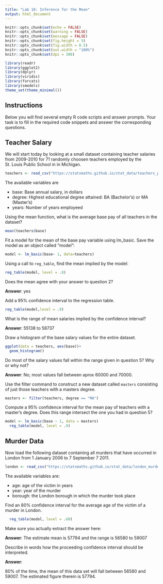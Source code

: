 ---
title: "Lab 18: Inference for the Mean"
output: html_document
---

```{r setup, include=FALSE}
knitr::opts_chunk$set(echo = FALSE)
knitr::opts_chunk$set(warning = FALSE)
knitr::opts_chunk$set(message = FALSE)
knitr::opts_chunk$set(fig.height = 5)
knitr::opts_chunk$set(fig.width = 8.5)
knitr::opts_chunk$set(out.width = "100%")
knitr::opts_chunk$set(dpi = 300)

library(readr)
library(ggplot2)
library(dplyr)
library(viridis)
library(forcats)
library(smodels)
theme_set(theme_minimal())
```

## Instructions

Below you will find several empty R code scripts and answer prompts. Your task
is to fill in the required code snippets and answer the corresponding
questions.

## Teacher Salary

We will start today by looking at a small dataset containing teacher
salaries from 2009-2010 for 71 randomly choosen teachers employed by the
St. Louis Public School in in Michigan.

```{r}
teachers <- read_csv("https://statsmaths.github.io/stat_data/teachers_pay.csv")
```

The available variables are

- base: Base annual salary, in dollars
- degree: Highest educational degree attained: BA (Bachelor's) or MA (Master's)
- years: Number of years employeed

Using the mean function, what is the average base pay of all teachers
in the dataset?

```{r}
mean(teachers$base)
```

Fit a model for the mean of the base pay variable using lm_basic. Save
the model as an object called "model":

```{r}
model <- lm_basic(base~ 1, data=teachers)
```

Using a call to `reg_table`, find the mean implied by the model:

```{r}
reg_table(model, level = .8)
```

Does the mean agree with your answer to question 2?

**Answer**:
yes

Add a 95% confidence interval to the regression table.

```{r}
reg_table(model,level = .9)
```

What is the range of mean salaries implied by the confidence interval?

**Answer**:
55138 to 58737

Draw a histogram of the base salary values for the entire dataset.

```{r}
ggplot(data = teachers, aes(base))+
  geom_histogram()
```

Do most of the salary values fall within the range given in question 5? Why
or why not?

**Answer**:
No; most values fall between aprox 60000 and 70000. 


Use the filter command to construct a new dataset called `masters` consisting
of just those teachers with a masters degree.

```{r}
masters <- filter(teachers, degree == "MA")
```

Compute a 95% confidence interval for the mean pay of teachers with a master's
degree. Does this range intersect the one you had in question 5?

```{r}
model <- lm_basic(base ~ 1, data = masters)
  reg_table(model, level = .9)
```

## Murder Data

Now load the following dataset containing all murders that have occurred in
London from 1 January 2006 to 7 September 7 2011.

```{r}
london <- read_csv("https://statsmaths.github.io/stat_data/london_murders.csv")
```

The available variables are:

- age: age of the victim in years
- year: year of the murder
- borough: the London borough in which the murder took place

Find an 80% confidence interval for the average age of the victim of a
murder in London.

```{r}
  reg_table(model, level = .60)
```

Make sure you actually extract the answer here:

**Answer**:
The estimate mean is 57794 and the range is 56580 to 59007

Describe in words how the proceeding confidence interval should be
interpreted.

**Answer**:

80% of the time, the mean of this data set will fall between 56580 and 59007. The estimated figure therein is 57794.







